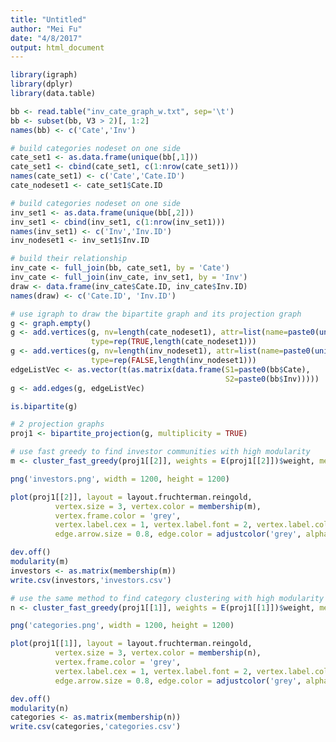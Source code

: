 ```yaml
---
title: "Untitled"
author: "Mei Fu"
date: "4/8/2017"
output: html_document
---
```

```r
library(igraph)
library(dplyr)
library(data.table)
```

```r
bb <- read.table("inv_cate_graph_w.txt", sep='\t')
bb <- subset(bb, V3 > 2)[, 1:2]
names(bb) <- c('Cate','Inv')

# build categories nodeset on one side
cate_set1 <- as.data.frame(unique(bb[,1]))
cate_set1 <- cbind(cate_set1, c(1:nrow(cate_set1)))
names(cate_set1) <- c('Cate','Cate.ID')
cate_nodeset1 <- cate_set1$Cate.ID

# build categories nodeset on one side
inv_set1 <- as.data.frame(unique(bb[,2]))
inv_set1 <- cbind(inv_set1, c(1:nrow(inv_set1)))
names(inv_set1) <- c('Inv','Inv.ID')
inv_nodeset1 <- inv_set1$Inv.ID

# build their relationship
inv_cate <- full_join(bb, cate_set1, by = 'Cate')
inv_cate <- full_join(inv_cate, inv_set1, by = 'Inv')
draw <- data.frame(inv_cate$Cate.ID, inv_cate$Inv.ID)
names(draw) <- c('Cate.ID', 'Inv.ID')

# use igraph to draw the bipartite graph and its projection graph
g <- graph.empty()
g <- add.vertices(g, nv=length(cate_nodeset1), attr=list(name=paste0(unique(bb$Cate))),
                  type=rep(TRUE,length(cate_nodeset1)))
g <- add.vertices(g, nv=length(inv_nodeset1), attr=list(name=paste0(unique(bb$Inv))), 
                  type=rep(FALSE,length(inv_nodeset1)))
edgeListVec <- as.vector(t(as.matrix(data.frame(S1=paste0(bb$Cate), 
                                                S2=paste0(bb$Inv)))))
g <- add.edges(g, edgeListVec)

is.bipartite(g)

# 2 projection graphs
proj1 <- bipartite_projection(g, multiplicity = TRUE)

# use fast greedy to find investor communities with high modularity
m <- cluster_fast_greedy(proj1[[2]], weights = E(proj1[[2]])$weight, merges = TRUE, modularity = TRUE, membership = TRUE)

png('investors.png', width = 1200, height = 1200)

plot(proj1[[2]], layout = layout.fruchterman.reingold, 
          vertex.size = 3, vertex.color = membership(m), 
          vertex.frame.color = 'grey',
          vertex.label.cex = 1, vertex.label.font = 2, vertex.label.color = adjustcolor('Black', alpha.f = 0.5),           vertex.label.degree = -pi/2,
          edge.arrow.size = 0.8, edge.color = adjustcolor('grey', alpha.f = 0.5))

dev.off()
modularity(m)
investors <- as.matrix(membership(m))
write.csv(investors,'investors.csv')

# use the same method to find category clustering with high modularity
n <- cluster_fast_greedy(proj1[[1]], weights = E(proj1[[1]])$weight, merges = TRUE, modularity = TRUE, membership = TRUE)

png('categories.png', width = 1200, height = 1200)

plot(proj1[[1]], layout = layout.fruchterman.reingold, 
          vertex.size = 3, vertex.color = membership(n), 
          vertex.frame.color = 'grey',
          vertex.label.cex = 1, vertex.label.font = 2, vertex.label.color = adjustcolor('Black', alpha.f = 0.5),           vertex.label.degree = -pi/2,
          edge.arrow.size = 0.8, edge.color = adjustcolor('grey', alpha.f = 0.5))

dev.off()
modularity(n)
categories <- as.matrix(membership(n))
write.csv(categories,'categories.csv')
```
